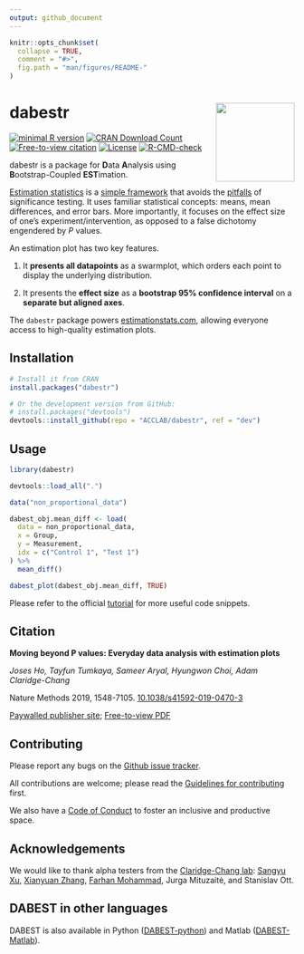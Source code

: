 ```yaml
---
output: github_document
---
```


<!-- README.md is generated from README.Rmd. Please edit that file -->

```r
knitr::opts_chunk$set(
  collapse = TRUE,
  comment = "#>",
  fig.path = "man/figures/README-"
)
```

# dabestr <img src="man/figures/logo.png" align="right" height="139" /></a>

<!-- badges: start -->
[![minimal R version](https://img.shields.io/badge/R%3E%3D-2.10-6666ff.svg)](https://cran.r-project.org/) [![CRAN Download Count](https://cranlogs.r-pkg.org/badges/grand-total/dabestr?color=brightgreen)](https://cran.r-project.org/package=dabestr) [![Free-to-view citation](https://zenodo.org/badge/DOI/10.1038/s41592-019-0470-3.svg)](https://www.nature.com/articles/s41592-019-0470-3.epdf?author_access_token=Euy6APITxsYA3huBKOFBvNRgN0jAjWel9jnR3ZoTv0Pr6zJiJ3AA5aH4989gOJS_dajtNr1Wt17D0fh-t4GFcvqwMYN03qb8C33na_UrCUcGrt-Z0J9aPL6TPSbOxIC-pbHWKUDo2XsUOr3hQmlRew%3D%3D) [![License](https://img.shields.io/badge/License-Apache_2.0-orange.svg)](https://spdx.org/licenses/BSD-3-Clause-Clear.html)
[![R-CMD-check](https://github.com/sunroofgod/dabestr-prototype/actions/workflows/R-CMD-check.yaml/badge.svg)](https://github.com/sunroofgod/dabestr-prototype/actions/workflows/R-CMD-check.yaml)
<!-- badges: end -->

<!-- ## Overview -->
dabestr is a package for **D**ata **A**nalysis using **B**ootstrap-Coupled **EST**imation.

[Estimation statistics](https://en.wikipedia.org/wiki/Estimation_statistics "Estimation Stats on Wikipedia") is a [simple framework](https://thenewstatistics.com/itns/ "Introduction to the New Statistics") that avoids the [pitfalls](https://www.nature.com/articles/nmeth.3288 "The fickle P value generates irreproducible results, Halsey et al 2015") of significance testing. It uses familiar statistical concepts: means, mean differences, and error bars. More importantly, it focuses on the effect size of one's experiment/intervention, as opposed to a false dichotomy engendered by *P* values.

An estimation plot has two key features.

1.  It **presents all datapoints** as a swarmplot, which orders each point to display the underlying distribution.

2.  It presents the **effect size** as a **bootstrap 95% confidence interval** on a **separate but aligned axes**.

The `dabestr` package powers [estimationstats.com](http://estimationstats.com), allowing everyone access to high-quality estimation plots.

## Installation

```r
# Install it from CRAN
install.packages("dabestr")

# Or the development version from GitHub:
# install.packages("devtools")
devtools::install_github(repo = "ACCLAB/dabestr", ref = "dev")
```

## Usage

```r
library(dabestr)
```

```r
devtools::load_all(".")
```

```r
data("non_proportional_data")

dabest_obj.mean_diff <- load(
  data = non_proportional_data,
  x = Group,
  y = Measurement,
  idx = c("Control 1", "Test 1")
) %>%
  mean_diff()

dabest_plot(dabest_obj.mean_diff, TRUE)
```

Please refer to the official [tutorial](https://acclab.github.io/dabestr/articles/tutorial_basics.html) for more useful code snippets.

## Citation 

**Moving beyond P values: Everyday data analysis with estimation plots**

*Joses Ho, Tayfun Tumkaya, Sameer Aryal, Hyungwon Choi, Adam Claridge-Chang*

Nature Methods 2019, 1548-7105. [10.1038/s41592-019-0470-3](http://dx.doi.org/10.1038/s41592-019-0470-3)

[Paywalled publisher site](https://www.nature.com/articles/s41592-019-0470-3); [Free-to-view PDF](https://www.nature.com/articles/s41592-019-0470-3.epdf?author_access_token=Euy6APITxsYA3huBKOFBvNRgN0jAjWel9jnR3ZoTv0Pr6zJiJ3AA5aH4989gOJS_dajtNr1Wt17D0fh-t4GFcvqwMYN03qb8C33na_UrCUcGrt-Z0J9aPL6TPSbOxIC-pbHWKUDo2XsUOr3hQmlRew%3D%3D)

## Contributing

Please report any bugs on the [Github issue tracker](https://github.com/ACCLAB/dabestr/issues/new).

All contributions are welcome; please read the [Guidelines for contributing](https://github.com/ACCLAB/dabestr/blob/master/CONTRIBUTING.md) first.

We also have a [Code of Conduct](https://github.com/ACCLAB/dabestr/blob/master/CODE_OF_CONDUCT.md) to foster an inclusive and productive space.

## Acknowledgements

We would like to thank alpha testers from the [Claridge-Chang lab](https://www.claridgechang.net/): [Sangyu Xu](https://github.com/sangyu), [Xianyuan Zhang](https://github.com/XYZfar), [Farhan Mohammad](https://github.com/farhan8igib), Jurga Mituzaitė, and Stanislav Ott.

## DABEST in other languages

DABEST is also available in Python ([DABEST-python](https://github.com/ACCLAB/DABEST-python "DABEST-Python on Github")) and Matlab
([DABEST-Matlab](https://github.com/ACCLAB/DABEST-Matlab "DABEST-Matlab on Github")).
